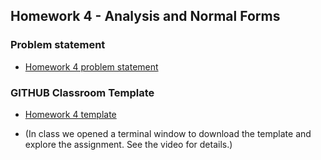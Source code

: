 <!-- # Homework 4 - Analysis and Normal Forms SP2025 -->

## Homework 4 - Analysis and Normal Forms

### Problem statement

* [Homework 4 problem statement](https://virginiacommonwealth.instructure.com/courses/122236/assignments/1241136)

### GITHUB Classroom Template

* [Homework 4 template](https://classroom.github.com/a/POfYo-wu)

* (In class we opened a terminal window to download the template and explore the assignment.  See the video for details.)

